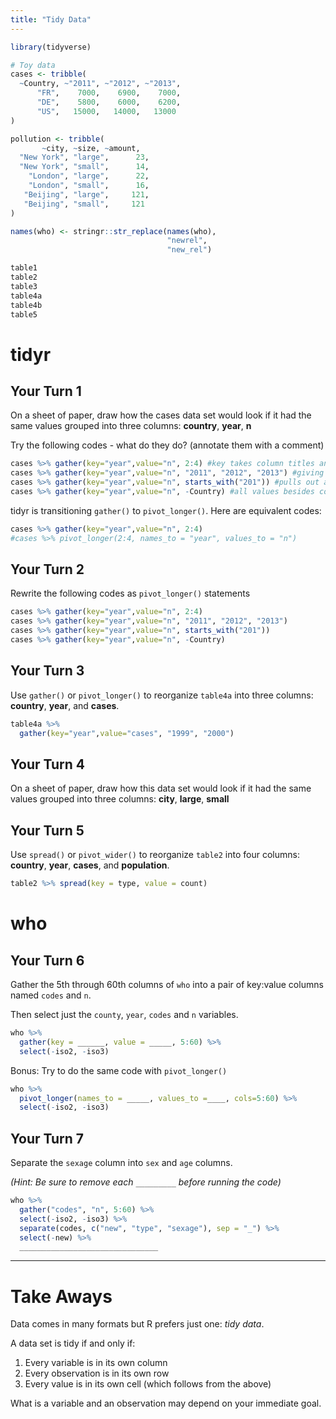```yaml
---
title: "Tidy Data"
---
```


```r
library(tidyverse)

# Toy data
cases <- tribble(
  ~Country, ~"2011", ~"2012", ~"2013",
      "FR",    7000,    6900,    7000,
      "DE",    5800,    6000,    6200,
      "US",   15000,   14000,   13000
)

pollution <- tribble(
       ~city, ~size, ~amount,
  "New York", "large",      23,
  "New York", "small",      14,
    "London", "large",      22,
    "London", "small",      16,
   "Beijing", "large",     121,
   "Beijing", "small",     121
)

names(who) <- stringr::str_replace(names(who), 
                                   "newrel", 
                                   "new_rel")
```

```r
table1
table2
table3
table4a
table4b
table5
```

# tidyr


## Your Turn 1

On a sheet of paper, draw how the cases data set would look if it had the same values grouped into three columns: **country**, **year**, **n**




Try the following codes - what do they do? (annotate them with a comment)

```r
cases %>% gather(key="year",value="n", 2:4) #key takes column titles and turns them inot their own column, gives 2,3,4 with the :
cases %>% gather(key="year",value="n", "2011", "2012", "2013") #giving the column variable names
cases %>% gather(key="year",value="n", starts_with("201")) #pulls out any column that starts with 201
cases %>% gather(key="year",value="n", -Country) #all values besides country 
```




tidyr is transitioning `gather()` to `pivot_longer()`.  Here are equivalent codes:
```r
cases %>% gather(key="year",value="n", 2:4)
#cases %>% pivot_longer(2:4, names_to = "year", values_to = "n")
```


## Your Turn 2
Rewrite the following codes as `pivot_longer()` statements
```r
cases %>% gather(key="year",value="n", 2:4)
cases %>% gather(key="year",value="n", "2011", "2012", "2013")
cases %>% gather(key="year",value="n", starts_with("201"))
cases %>% gather(key="year",value="n", -Country)
```





## Your Turn 3

Use `gather()` or `pivot_longer()` to reorganize `table4a` into three columns: **country**, **year**, and **cases**.

```r
table4a %>%
  gather(key="year",value="cases", "1999", "2000")

```


## Your Turn 4

On a sheet of paper, draw how this data set would look if it had the same values grouped into three columns: **city**, **large**, **small**

## Your Turn 5

Use `spread()` or `pivot_wider()` to reorganize `table2` into four columns: **country**, **year**, **cases**, and **population**.

```r
table2 %>% spread(key = type, value = count)
```

# who


## Your Turn 6

Gather the 5th through 60th columns of `who` into a pair of key:value columns named `codes` and `n`.

Then select just the `county`, `year`, `codes` and `n` variables.

```r
who %>%
  gather(key = ______, value = _____, 5:60) %>%
  select(-iso2, -iso3)
```


Bonus: Try to do the same code with `pivot_longer()`
```r
who %>%
  pivot_longer(names_to = _____, values_to =____, cols=5:60) %>%
  select(-iso2, -iso3)

```


## Your Turn 7

Separate the `sexage` column into `sex` and `age` columns.

*(Hint: Be sure to remove each `_________` before running the code)*

```r
who %>%
  gather("codes", "n", 5:60) %>%
  select(-iso2, -iso3) %>%
  separate(codes, c("new", "type", "sexage"), sep = "_") %>%
  select(-new) %>% 
  _______________________________
```


***

# Take Aways

Data comes in many formats but R prefers just one: _tidy data_.

A data set is tidy if and only if:

1. Every variable is in its own column
2. Every observation is in its own row
3. Every value is in its own cell (which follows from the above)

What is a variable and an observation may depend on your immediate goal.

